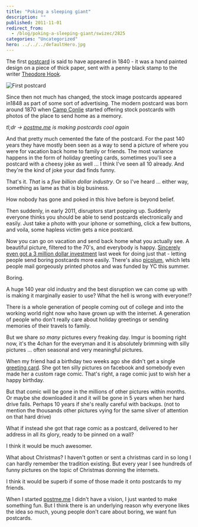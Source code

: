 ```yaml
---
title: "Poking a sleeping giant"
description: ""
published: 2011-11-01
redirect_from:
  - /blog/poking-a-sleeping-giant/swizec/2825
categories: "Uncategorized"
hero: ../../../defaultHero.jpg
---
```


The first [postcard](http://en.wikipedia.org/wiki/Postcard "Postcard") is said to have appeared in 1840 - it was a hand painted design on a piece of thick paper, sent with a penny black stamp to the writer [Theodore Hook](http://en.wikipedia.org/wiki/Theodore_Hook "Theodore Hook").

![](https://swizec.com/wp-content/uploads/2011/11/Conlie_postcard.jpg "First postcard")

Since then not much has changed, the stock image postcards appeared in1848 as part of some sort of advertising. The modern postcard was born around 1870 when [Camp Conlie](http://en.wikipedia.org/wiki/Camp_Conlie "Camp Conlie") started offering stock postcards with photos of the place to send home as a memory.

_tl;dr -> [postme.me](http://postme.me) is making postcards cool again_

And that pretty much cemented the fate of the postcard. For the past 140 years they have mostly been seen as a way to send a picture of where you were for vacation back home to family or friends. The most variance happens in the form of holiday greeting cards, sometimes you'll see a postcard with a cheesy joke as well ... I think I've seen all 10 already. And they're the kind of joke your dad finds funny.

That's it. _That_ is a _five billion dollar industry_. Or so I've heard ... either way, something as lame as that is big business.

How nobody has gone and poked in this hive before is beyond belief.

Then suddenly, in early 2011, disruptors start popping up. Suddenly everyone thinks you should be able to send postcards electronically and easily. Just take a photo with your iphone or something, click a few buttons, and voila, some hapless victim gets a nice postcard.

Now you can go on vacation and send back home what you actually see. A beautiful picture, filtered to the 70's, and everybody is happy. [Sincerely even got a 3 million dollar investment](http://techcrunch.com/2011/10/26/sincerely-raises-3-million-to-deliver-real-world-postcards-holiday-cards-on-the-way/) last week for doing just that - letting people send boring postcards more easily. There's also [picplum](https://www.picplum.com/), which lets people mail gorgeously printed photos and was funded by YC this summer.

Boring.

A huge 140 year old industry and the best disruption we can come up with is making it marginally easier to use? What the hell is wrong with everyone!?

There is a whole generation of people coming out of college and into the working world right now who have grown up with the internet. A generation of people who don't really care about holiday greetings or sending memories of their travels to family.

But we share _so many_ pictures every freaking day. Imgur is booming right now, it's the 4chan for the everyman and it is absolutely brimming with silly pictures ... often seasonal and very meaningful pictures.

When my friend had a birthday two weeks ago she didn't get a single [greeting card](http://en.wikipedia.org/wiki/Greeting_card "Greeting card"). She got ten silly pictures on facebook and somebody even made her a custom rage comic. That's right, a rage comic just to wish her a happy birthday.

But that comic will be gone in the millions of other pictures within months. Or maybe she downloaded it and it will be gone in 5 years when her hard drive fails. Perhaps 10 years if she's really careful with backups. (not to mention the thousands other pictures vying for the same sliver of attention on that hard drive)

What if instead she got that rage comic as a postcard, delivered to her address in all its glory, ready to be pinned on a wall?

I think it would be much awesomer.

What about Christmas? I haven't gotten or sent a christmas card in so long I can hardly remember the tradition existing. But every year I see hundreds of funny pictures on the topic of Christmas donning the internets.

I think it would be superb if some of those made it onto postcards to my friends.

When I started [postme.me](http://postme.me) I didn't have a vision, I just wanted to make something fun. But I think there is an underlying reason why everyone likes the idea so much, young people don't care about boring, we want fun postcards.

